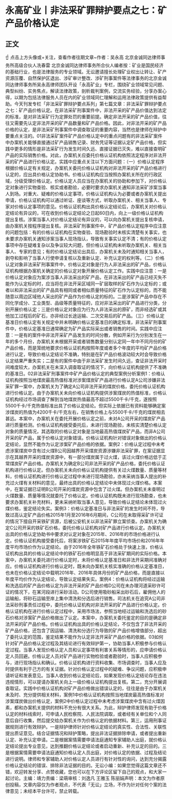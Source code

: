 # 永高矿业丨非法采矿罪辩护要点之七：矿产品价格认定​
## 正文
☝ 点击上方头像或+关注，查看作者往期文章~作者：吴永高 北京金诚同达律师事务所高级合伙人冼春雷 北京金诚同达律师事务所合伙人编者按：矿业是国民经济的基础行业，也是法律服务的专业领域。无讼邀请擅长处理矿业权出让转让、矿产资源压覆、自然保护区退出、涉矿审计整改、涉矿刑事案件等法律事务的北京金诚同达律师事务所吴永高律师团队开设「永高矿业」专栏，围绕矿业领域常见问题、典型纠纷、实务焦点，解读法律政策，剖析裁判案例，交流实务经验，分享办案心得，以期为包括法律服务人员在内的矿业领域同仁理解和运用法律政策提供有益帮助。今天刊发专栏「非法采矿罪辩护要点系列」第七篇文章：非法采矿罪辩护要点之七：矿产品价格认定。在非法采矿刑事案件中，非法开采的矿产品价值达到法定的标准，是对非法采矿行为定罪处罚的重要前提。确定非法开采的矿产品价值，往往又需要先认定非法开采的矿产品数量和矿产品价格。因此，对非法开采的矿产品价格的认定，是非法采矿刑事案件中调查取证的重要内容，当然也是律师在辩护中要重点关注的。01非法采矿案件矿产品价格认定中的重点问题有的非法采矿案件中办案机关能够直接通过矿产品销售记录、财务凭证等证据认定矿产品价格，但实践中更多的情形是非法采矿行为发生时间久远、直接证据已灭失，难以直接查明矿产品的实际销售价格。对此，办案机关应委托价格认证机构依照法定程序对非法开采的矿产品进行价格认定。实践中应重点关注以下方面问题：（一）价格认定程序根据价格认定有关规定，办案机关委托价格认证机构对非法开采的矿产品价格进行认定的，应出具价格认定协助书。价格认证机构应当按照办案机关所在的行政区域，分级受理价格认定。价格认定人员应当在办案机关的协助和参加下，对价格认定对象进行实物查验、核实或者勘验，必要时要求办案机关通知非法采矿涉案当事人到场。对重大、疑难的价格认定事项，价格认证机构认为必要或者办案机关提出申请，价格认证机构可以通过听证、座谈等方式，听取办案机关、相关当事人、专家对价格认定事项的意见。价格认证机构出具价格认定结论后，办案机关对价格认定结论有异议的，可在收到价格认定结论之日起60日内，向上一级价格认证机构提出复核。涉案当事人对价格认定结论有异议的，可以向办案机关提出复核申请，由办案机关按程序提出复核。非法采矿刑事案件中，矿产品价格认定程序中应注意的问题包括：有的价格认证机构在实物查验、现场勘验时未核实清楚有关事实，也未要求办案机关通知涉案当事人现场指认，导致有关事实认定不清；有的价格认定事项中存在疑难复杂以及争议较大问题，但价格认证机构未听取办案机关、相关当事人、专家的意见；有的价格认定结论出具后，办案机关未及时通知相关当事人，剥夺和影响了当事人行使申请复核以及重新认定、补充认定的权利等。（二）价格认定对象非法采矿刑事案件中，价格认定对象是行为人非法采出的矿产品，价格认证机构根据办案机关确定的价格认定对象开展价格认定工作。实践中应注意：一是价格认定对象应为案涉当事人非法采出的矿产品，在非法采出的矿产品已经灭失不能作为认定标的时，应当将在非法开采区域同一矿层取样的矿石作为认定标的；或者以和非法采出的矿产品具有相同或者相似质量特征的矿石作为认定标的，而不能随意以周边区域他人采出的矿产品作为价格认定的标的。二是涉案矿产品中存在不同化学成分、工业类型、品级等质量特征的，应对非法采出的矿产品进行分类，分别开展价格认定；三是价格认定对象应为行为人非法采出的原矿，而非经选矿或其他加工过程后的矿石，亦非经过长途运输、二次交易后的矿产品。（三）价格认定基准日价格认定有关规定中并未明确价格认定基准日的确定标准，非法采矿刑事案件中，价格认定基准日通常确定为矿产品实际采出或者销售的时间。实践中应注意：一是有的案件中非法开采矿产品发生的时间分散，例如开采行为分别发生在一年的多个月份，办案机关未根据开采或者销售数量分别认定同一年中不同月份的矿产品价格，而是笼统地要求价格认证机构按照年度或者多个年度的平均矿产品价格进行认定，导致价格认定结论不准确，特别是在矿产品价格波动较大时会导致价格认定结果严重失实；二是有的案件中由于非法采矿发生时间久远，查证非法开采时间难度较大，办案机关在未深入调查取证的情况下，向价格认证机构提供了不准确的基准日。02非法采矿刑事案件中矿产品价格认定的典型案例分析案例1：价格认证机构按照当地煤炭最高热值标准对涉案煤炭矿产品进行价格认定A公司涉嫌非法采矿罪一案中，办案机关为了确定A公司非法开采的煤炭价格，委托价格认证机构进行价格认定。由于办案机关未向价格认证机构提供涉案煤炭的热值标准，价格认证机构经过市场调查了解到当地煤炭热值最高不超过5500千卡/千克，遂按照5500千卡/千克热值标准出具了价格认定结论。但实际上依据已有资料能够确定案涉煤炭的热值为4200千卡/千克左右，在销售价格上与5500千卡/千克的煤炭相去甚远。本案中，办案机关在委托开展价格认定之前，未对A公司开采的煤炭矿产品进行质量检测。价格认证机构接受委托后，未进行现场勘验，未核实清楚价格认定对象的质量情况，其选取的价格认定对象是当地最高热值煤炭矿产品，而非A公司开采的矿产品，属于价格认定对象错误。价格认证机构针对错误对象做出的价格认定结论，显然不能作为认定涉案矿产品价格的依据。案例2：价格认定过程中未考虑涉案煤炭中含有过火煤B公司因越界开采煤炭资源涉嫌非法采矿罪，在案证据显示在其越界开采的煤炭资源中，有一部分煤炭属于过火煤，该过火煤价格远低于正常煤炭矿产品价格。办案机关为确定B公司非法开采的矿产品价格，委托价格认证机构进行价格认定。但办案机关未向价格认证机构提供有关过火煤数量、质量等材料，价格认证机构进行价格认定过程中未进行现场勘验，亦未采纳当事人提出的补充过火煤有关材料的意见，最终出具的价格认定结论中未体现过火煤价格。本案中，在案证据已证明B公司开采的煤炭资源中包含了过火煤。但办案机关未查明过火煤数量、质量等情况就委托了价格认定。价格认证机构既未进行现场勘查，也未要求办案机关补充材料，更未采纳听取当事人意见，导致价格认定结论未体现过火煤价格，鉴定结论失实。案例3：价格认定基准日与非法采矿的发生时间不符，导致过高认定矿产品价格2015年1月至2016年6月期间，C公司在未取得采矿许可证的情况下擅自开采铁矿资源，后被公安机关以非法采矿罪立案侦查。办案机关为确定C公司开采的铁矿石价格，委托价格认证机构对矿产品进行价格认定。办案机关出具的价格认定协助书中要求对认定对象在2015年、2016年的市场价格进行认定。价格认证机构接受委托后，将案涉铁矿石2015年年度平均市场价和2016年年度平均市场价作为认定结论。由于2016年全年铁矿石价格处于快速上涨，价格认证机构出具的价格认定结论中的铁矿石价格明显高于非法采矿期间的实际价格。本案中，办案机关委托进行价格认定时，未将价格认定基准日和非法开采期间准确对应。价格认证机构进行价格认定时，既未向办案机关核实准确的价格认定基准日，也未在价格认定结论中载明2016年、2016年具体月份的矿产品价格，而是直接以年度平均价作为认定结论，导致认定结果失实。案例4：价格认证机构将经过运输和洗选后的矿产品价格认定为非法开采的矿产品价格D公司在未办理河道采砂许可证的情况下，在某河段进行采砂活动。D公司使用吸砂船采出砂石后，雇佣他人的运输船，将砂石运输至岸上集中清洗和分选后进行销售。司法机关在追究A公司非法采砂刑事责任过程中，委托价格认证机构对非法开采的矿产品进行价格认定。价格认证机构在进行价格认定过程中，采用市场法，参照当地经过运输和洗选后的砂石价格对涉案矿产品价格做出了认定。本案中，办案机关委托鉴定的目的是确定非法开采的矿产品价格。价格认证机构出具的价格认定结论，不仅包含了非法开采的矿产品价格，还包含了因运输、清洗和分选行为导致的矿产品价格增值部分，超出了委托认定的范围，鉴定结果不能作为认定非法开采矿产品价格的依据。03如何针对矿产品价格认定过程及其结论进行有效辩护第一，协助当事人积极参与价格认定过程。当事人发现价格认定人员和认定事项有利害关系等情形的，应申请价格认定人员回避。价格认定人员对矿产品进行实物检验或者勘验时，当事人应积极参与，进行现场指认和确认。价格认证机构进行资料收集、市场调查时，当事人应及时提供有利于己方的有关证据。针对价格认定过程中的疑难、争议问题，应积极申请听证和发表意见。当事人收到价格认定结论后，如果发现价格认定结论存在违法违规情形，可以提请办案机关向上一级价格认证机构提出复核。第二，充分开展调查取证。实践中价格认证机构对矿产品价格做出错误认定的，往往是由于办案机关未及时、充分提供相关材料，案例1中价格认证机构按照当地煤炭最高热值标准对涉案煤炭做出价格认定，案例2中价格认定过程中未考虑涉案煤炭中含有过火煤因素，都和办案机关提供的材料不充分有很大关系。为此，辩护律师发现有助于价格认定的材料线索时，可申请人民检察院、人民法院调取，或者经有关单位和个人同意后自行收集，然后提交给办案机关作为价格认定的依据材料。第三，运用刑事证据规则进行有效辩护。一是辩护律师针对价格认定结论的真实性、合法性、关联性提出质证意见。结合证据情况和辩护策略，提出非法证据排除申请，或者提出重新认定、补充认定申请。二是根据案情需要申请法庭通知专家辅助人出庭，就价格认定结论提出专业意见，达到推翻价格认定结论或者启动重新、补充认定的目的。三是根据案情需要申请法庭通知价格认定人员出庭，对价格认定的依据、过程及结论进行说明。律师和专家辅助人对价格认定人员进行有针对性的询问，达到充分揭露价格认定结论的错误、排除非法证据的目的。无讼小编：如果您觉得这篇文章还不错，欢迎转发分享、点赞收藏，您也可以在下方评论区留下自己的观点，和大家一起讨论。主编：靖力责编：梁萌审核：刘逸凡 王雅玉 陈丽娟声明：本文为作者原创投稿，文章内容仅为作者观点，不代表「无讼」立场，不作为针对任何个案的法律意见；未经本平台许可，禁止转载。